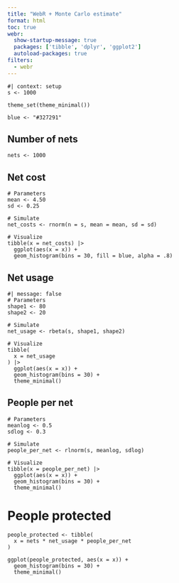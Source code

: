 ```yaml
---
title: "WebR + Monte Carlo estimate"
format: html
toc: true
webr: 
  show-startup-message: true
  packages: ['tibble', 'dplyr', 'ggplot2']
  autoload-packages: true
filters:
  - webr
---
```


```webr-r
#| context: setup
s <- 1000

theme_set(theme_minimal())

blue <- "#327291"
```

## Number of nets
```webr-r
nets <- 1000
```

## Net cost

```webr-r
# Parameters
mean <- 4.50
sd <- 0.25

# Simulate
net_costs <- rnorm(n = s, mean = mean, sd = sd)

# Visualize
tibble(x = net_costs) |>
  ggplot(aes(x = x)) +
  geom_histogram(bins = 30, fill = blue, alpha = .8)
```

## Net usage

```webr-r
#| message: false
# Parameters
shape1 <- 80
shape2 <- 20

# Simulate
net_usage <- rbeta(s, shape1, shape2)

# Visualize
tibble(
  x = net_usage
) |>
  ggplot(aes(x = x)) +
  geom_histogram(bins = 30) +
  theme_minimal()
```

## People per net

```webr-r
# Parameters
meanlog <- 0.5
sdlog <- 0.3

# Simulate
people_per_net <- rlnorm(s, meanlog, sdlog)

# Visualize
tibble(x = people_per_net) |>
  ggplot(aes(x = x)) +
  geom_histogram(bins = 30) +
  theme_minimal()
```

# People protected

```webr-r
people_protected <- tibble(
  x = nets * net_usage * people_per_net
)

ggplot(people_protected, aes(x = x)) +
  geom_histogram(bins = 30) +
  theme_minimal()
```

